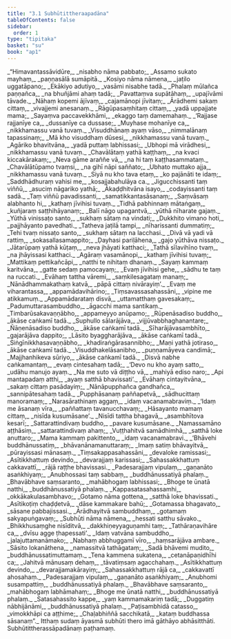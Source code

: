 ```yaml
---
title: "3.1 Subhūtittheraapadāna"
tableOfContents: false
sidebar:
  order: 1
type: "tipitaka"
basket: "su"
book: "ap1"
---
```



<DynamicBreadcrumb />

<Division number="1" book="ap1">

<Paragraph number="860" type="verses" book="ap1">
_“Himavantassāvidūre,_  
_nisabho nāma pabbato;_  
_Assamo sukato mayhaṃ,_  
_paṇṇasālā sumāpitā._  

</Paragraph>

</Division>
<Division number="2" book="ap1">

<Paragraph number="861" type="verses" book="ap1">
_Kosiyo nāma nāmena,_  
_jaṭilo uggatāpano;_  
_Ekākiyo adutiyo,_  
_vasāmi nisabhe tadā._  

</Paragraph>

</Division>
<Division number="3" book="ap1">

<Paragraph number="862" type="verses" book="ap1">
_Phalaṃ mūlañca paṇṇañca,_  
_na bhuñjāmi ahaṃ tadā;_  
_Pavattaṃva supātāhaṃ,_  
_upajīvāmi tāvade._  

</Paragraph>

</Division>
<Division number="4" book="ap1">

<Paragraph number="863" type="verses" book="ap1">
_Nāhaṃ kopemi ājīvaṃ,_  
_cajamānopi jīvitaṃ;_  
_Ārādhemi sakaṃ cittaṃ,_  
_vivajjemi anesanaṃ._  

</Paragraph>

</Division>
<Division number="5" book="ap1">

<Paragraph number="864" type="verses" book="ap1">
_Rāgūpasaṃhitaṃ cittaṃ,_  
_yadā uppajjate mama;_  
_Sayaṃva paccavekkhāmi,_  
_ekaggo taṃ damemahaṃ._  

</Paragraph>

</Division>
<Division number="6" book="ap1">

<Paragraph number="865" type="verses" book="ap1">
_‘Rajjase rajjanīye ca,_  
_dussanīye ca dussase;_  
_Muyhase mohanīye ca,_  
_nikkhamassu vanā tuvaṃ._  

</Paragraph>

</Division>
<Division number="7" book="ap1">

<Paragraph number="866" type="verses" book="ap1">
_Visuddhānaṃ ayaṃ vāso,_  
_nimmalānaṃ tapassinaṃ;_  
_Mā kho visuddhaṃ dūsesi,_  
_nikkhamassu vanā tuvaṃ._  

</Paragraph>

</Division>
<Division number="8" book="ap1">

<Paragraph number="867" type="verses" book="ap1">
_Agāriko bhavitvāna,_  
_yadā puttaṃ labhissasi;_  
_Ubhopi mā virādhesi,_  
_nikkhamassu vanā tuvaṃ._  

</Paragraph>

</Division>
<Division number="9" book="ap1">

<Paragraph number="868" type="verses" book="ap1">
_Chavālātaṃ yathā kaṭṭhaṃ,_  
_na kvaci kiccakārakaṃ;_  
_Neva gāme araññe vā,_  
_na hi taṃ kaṭṭhasammataṃ._  

</Paragraph>

</Division>
<Division number="10" book="ap1">

<Paragraph number="869" type="verses" book="ap1">
_Chavālātūpamo tvaṃsi,_  
_na gihī nāpi saññato;_  
_Ubhato muttako ajja,_  
_nikkhamassu vanā tuvaṃ._  

</Paragraph>

</Division>
<Division number="11" book="ap1">

<Paragraph number="870" type="verses" book="ap1">
_Siyā nu kho tava etaṃ,_  
_ko pajānāti te idaṃ;_  
_Saddhādhuraṃ vahisi me,_  
_kosajjabahulāya ca._  

</Paragraph>

</Division>
<Division number="12" book="ap1">

<Paragraph number="871" type="verses" book="ap1">
_Jigucchissanti taṃ viññū,_  
_asuciṃ nāgariko yathā;_  
_Ākaḍḍhitvāna isayo,_  
_codayissanti taṃ sadā._  

</Paragraph>

</Division>
<Division number="13" book="ap1">

<Paragraph number="872" type="verses" book="ap1">
_Taṃ viññū pavadissanti,_  
_samatikkantasāsanaṃ;_  
_Saṃvāsaṃ alabhanto hi,_  
_kathaṃ jīvihisi tuvaṃ._  

</Paragraph>

</Division>
<Division number="14" book="ap1">

<Paragraph number="873" type="verses" book="ap1">
_Tidhā pabhinnaṃ mātaṅgaṃ,_  
_kuñjaraṃ saṭṭhihāyanaṃ;_  
_Balī nāgo upagantvā,_  
_yūthā nīharate gajaṃ._  

</Paragraph>

</Division>
<Division number="15" book="ap1">

<Paragraph number="874" type="verses" book="ap1">
_Yūthā vinissaṭo santo,_  
_sukhaṃ sātaṃ na vindati;_  
_Dukkhito vimano hoti,_  
_pajjhāyanto pavedhati._  

</Paragraph>

</Division>
<Division number="16" book="ap1">

<Paragraph number="875" type="verses" book="ap1">
_Tatheva jaṭilā tampi,_  
_nīharissanti dummatiṃ;_  
_Tehi tvaṃ nissaṭo santo,_  
_sukhaṃ sātaṃ na lacchasi._  

</Paragraph>

</Division>
<Division number="17" book="ap1">

<Paragraph number="876" type="verses" book="ap1">
_Divā vā yadi vā rattiṃ,_  
_sokasallasamappito;_  
_Ḍayhasi pariḷāhena,_  
_gajo yūthāva nissaṭo._  

</Paragraph>

</Division>
<Division number="18" book="ap1">

<Paragraph number="877" type="verses" book="ap1">
_Jātarūpaṃ yathā kūṭaṃ,_  
_neva jhāyati katthaci;_  
_Tathā sīlavihīno tvaṃ,_  
_na jhāyissasi katthaci._  

</Paragraph>

</Division>
<Division number="19" book="ap1">

<Paragraph number="878" type="verses" book="ap1">
_Agāraṃ vasamānopi,_  
_kathaṃ jīvihisi tuvaṃ;_  
_Mattikaṃ pettikañcāpi,_  
_natthi te nihitaṃ dhanaṃ._  

</Paragraph>

</Division>
<Division number="20" book="ap1">

<Paragraph number="879" type="verses" book="ap1">
_Sayaṃ kammaṃ karitvāna,_  
_gatte sedaṃ pamocayaṃ;_  
_Evaṃ jīvihisi gehe,_  
_sādhu te taṃ na ruccati._  

</Paragraph>

</Division>
<Division number="21" book="ap1">

<Paragraph number="880" type="verses" book="ap1">
_Evāhaṃ tattha vāremi,_  
_saṃkilesagataṃ manaṃ;_  
_Nānādhammakathaṃ katvā,_  
_pāpā cittaṃ nivārayiṃ’._  

</Paragraph>

</Division>
<Division number="22" book="ap1">

<Paragraph number="881" type="verses" book="ap1">
_Evaṃ me viharantassa,_  
_appamādavihārino;_  
_Tiṃsavassasahassāni,_  
_vipine me atikkamuṃ._  

</Paragraph>

</Division>
<Division number="23" book="ap1">

<Paragraph number="882" type="verses" book="ap1">
_Appamādarataṃ disvā,_  
_uttamatthaṃ gavesakaṃ;_  
_Padumuttarasambuddho,_  
_āgacchi mama santikaṃ._  

</Paragraph>

</Division>
<Division number="24" book="ap1">

<Paragraph number="883" type="verses" book="ap1">
_Timbarūsakavaṇṇābho,_  
_appameyyo anūpamo;_  
_Rūpenāsadiso buddho,_  
_ākāse caṅkamī tadā._  

</Paragraph>

</Division>
<Division number="25" book="ap1">

<Paragraph number="884" type="verses" book="ap1">
_Suphullo sālarājāva,_  
_vijjūvabbhaghanantare;_  
_Ñāṇenāsadiso buddho,_  
_ākāse caṅkamī tadā._  

</Paragraph>

</Division>
<Division number="26" book="ap1">

<Paragraph number="885" type="verses" book="ap1">
_Sīharājāvasambhīto,_  
_gajarājāva dappito;_  
_Lāsito byaggharājāva,_  
_ākāse caṅkamī tadā._  

</Paragraph>

</Division>
<Division number="27" book="ap1">

<Paragraph number="886" type="verses" book="ap1">
_Siṅgīnikkhasavaṇṇābho,_  
_khadiraṅgārasannibho;_  
_Maṇi yathā jotiraso,_  
_ākāse caṅkamī tadā._  

</Paragraph>

</Division>
<Division number="28" book="ap1">

<Paragraph number="887" type="verses" book="ap1">
_Visuddhakelāsanibho,_  
_puṇṇamāyeva candimā;_  
_Majjhanhikeva sūriyo,_  
_ākāse caṅkamī tadā._  

</Paragraph>

</Division>
<Division number="29" book="ap1">

<Paragraph number="888" type="verses" book="ap1">
_Disvā nabhe caṅkamantaṃ,_  
_evaṃ cintesahaṃ tadā;_  
_‘Devo nu kho ayaṃ satto,_  
_udāhu manujo ayaṃ._  

</Paragraph>

</Division>
<Division number="30" book="ap1">

<Paragraph number="889" type="verses" book="ap1">
_Na me suto vā diṭṭho vā,_  
_mahiyā ediso naro;_  
_Api mantapadaṃ atthi,_  
_ayaṃ satthā bhavissati’._  

</Paragraph>

</Division>
<Division number="31" book="ap1">

<Paragraph number="890" type="verses" book="ap1">
_Evāhaṃ cintayitvāna,_  
_sakaṃ cittaṃ pasādayiṃ;_  
_Nānāpupphañca gandhañca,_  
_sannipātesahaṃ tadā._  

</Paragraph>

</Division>
<Division number="32" book="ap1">

<Paragraph number="891" type="verses" book="ap1">
_Pupphāsanaṃ paññapetvā,_  
_sādhucittaṃ manoramaṃ;_  
_Narasārathinaṃ aggaṃ,_  
_idaṃ vacanamabraviṃ._  

</Paragraph>

</Division>
<Division number="33" book="ap1">

<Paragraph number="892" type="verses" book="ap1">
_‘Idaṃ me āsanaṃ vīra,_  
_paññattaṃ tavanucchavaṃ;_  
_Hāsayanto mamaṃ cittaṃ,_  
_nisīda kusumāsane’._  

</Paragraph>

</Division>
<Division number="34" book="ap1">

<Paragraph number="893" type="verses" book="ap1">
_Nisīdi tattha bhagavā,_  
_asambhītova kesarī;_  
_Sattarattindivaṃ buddho,_  
_pavare kusumāsane._  

</Paragraph>

</Division>
<Division number="35" book="ap1">

<Paragraph number="894" type="verses" book="ap1">
_Namassamāno aṭṭhāsiṃ,_  
_sattarattindivaṃ ahaṃ;_  
_Vuṭṭhahitvā samādhimhā,_  
_satthā loke anuttaro;_  
_Mama kammaṃ pakittento,_  
_idaṃ vacanamabravi._  

</Paragraph>

</Division>
<Division number="36" book="ap1">

<Paragraph number="895" type="verses" book="ap1">
_‘Bhāvehi buddhānussatiṃ,_  
_bhāvanānamanuttaraṃ;_  
_Imaṃ satiṃ bhāvayitvā,_  
_pūrayissasi mānasaṃ._  

</Paragraph>

</Division>
<Division number="37" book="ap1">

<Paragraph number="896" type="verses" book="ap1">
_Tiṃsakappasahassāni,_  
_devaloke ramissasi;_  
_Asītikkhattuṃ devindo,_  
_devarajjaṃ karissasi;_  
_Sahassakkhattuṃ cakkavattī,_  
_rājā raṭṭhe bhavissasi._  

</Paragraph>

</Division>
<Division number="38" book="ap1">

<Paragraph number="897" type="verses" book="ap1">
_Padesarajjaṃ vipulaṃ,_  
_gaṇanāto asaṅkhiyaṃ;_  
_Anubhossasi taṃ sabbaṃ,_  
_buddhānussatiyā phalaṃ._  

</Paragraph>

</Division>
<Division number="39" book="ap1">

<Paragraph number="898" type="verses" book="ap1">
_Bhavābhave saṃsaranto,_  
_mahābhogaṃ labhissasi;_  
_Bhoge te ūnatā natthi,_  
_buddhānussatiyā phalaṃ._  

</Paragraph>

</Division>
<Division number="40" book="ap1">

<Paragraph number="899" type="verses" book="ap1">
_Kappasatasahassamhi,_  
_okkākakulasambhavo;_  
_Gotamo nāma gottena,_  
_satthā loke bhavissati._  

</Paragraph>

</Division>
<Division number="41" book="ap1">

<Paragraph number="900" type="verses" book="ap1">
_Asītikoṭiṃ chaḍḍetvā,_  
_dāse kammakare bahū;_  
_Gotamassa bhagavato,_  
_sāsane pabbajissasi._  

</Paragraph>

</Division>
<Division number="42" book="ap1">

<Paragraph number="901" type="verses" book="ap1">
_Ārādhayitvā sambuddhaṃ,_  
_gotamaṃ sakyapuṅgavaṃ;_  
_Subhūti nāma nāmena,_  
_hessati satthu sāvako._  

</Paragraph>

</Division>
<Division number="43" book="ap1">

<Paragraph number="902" type="verses" book="ap1">
_Bhikkhusaṃghe nisīditvā,_  
_dakkhiṇeyyaguṇamhi taṃ;_  
_Tathāraṇavihāre ca,_  
_dvīsu agge ṭhapessati’._  

</Paragraph>

</Division>
<Division number="44" book="ap1">

<Paragraph number="903" type="verses" book="ap1">
_Idaṃ vatvāna sambuddho,_  
_jalajuttamanāmako;_  
_Nabhaṃ abbhuggamī vīro,_  
_haṃsarājāva ambare._  

</Paragraph>

</Division>
<Division number="45" book="ap1">

<Paragraph number="904" type="verses" book="ap1">
_Sāsito lokanāthena,_  
_namassitvā tathāgataṃ;_  
_Sadā bhāvemi mudito,_  
_buddhānussatimuttamaṃ._  

</Paragraph>

</Division>
<Division number="46" book="ap1">

<Paragraph number="905" type="verses" book="ap1">
_Tena kammena sukatena,_  
_cetanāpaṇidhīhi ca;_  
_Jahitvā mānusaṃ dehaṃ,_  
_tāvatiṃsaṃ agacchahaṃ._  

</Paragraph>

</Division>
<Division number="47" book="ap1">

<Paragraph number="906" type="verses" book="ap1">
_Asītikkhattuṃ devindo,_  
_devarajjamakārayiṃ;_  
_Sahassakkhattuṃ rājā ca,_  
_cakkavattī ahosahaṃ._  

</Paragraph>

</Division>
<Division number="48" book="ap1">

<Paragraph number="907" type="verses" book="ap1">
_Padesarajjaṃ vipulaṃ,_  
_gaṇanāto asaṅkhiyaṃ;_  
_Anubhomi susampattiṃ,_  
_buddhānussatiyā phalaṃ._  

</Paragraph>

</Division>
<Division number="49" book="ap1">

<Paragraph number="908" type="verses" book="ap1">
_Bhavābhave saṃsaranto,_  
_mahābhogaṃ labhāmahaṃ;_  
_Bhoge me ūnatā natthi,_  
_buddhānussatiyā phalaṃ._  

</Paragraph>

</Division>
<Division number="50" book="ap1">

<Paragraph number="909" type="verses" book="ap1">
_Satasahassito kappe,_  
_yaṃ kammamakariṃ tadā;_  
_Duggatiṃ nābhijānāmi,_  
_buddhānussatiyā phalaṃ._  

</Paragraph>

</Division>
<Division number="51" book="ap1">

<Paragraph number="910" type="verses" book="ap1">
_Paṭisambhidā catasso,_  
_vimokkhāpi ca aṭṭhime;_  
_Chaḷabhiññā sacchikatā,_  
_kataṃ buddhassa sāsanaṃ”._  

</Paragraph>

<Paragraph number="911" book="ap1">
Itthaṃ sudaṃ āyasmā subhūti thero imā gāthāyo abhāsitthāti.

</Paragraph>
</Division>

<Paragraph number="912" type="center" book="ap1">
Subhūtittherassāpadānaṃ paṭhamaṃ.
</Paragraph>